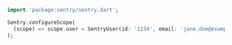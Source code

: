 ```dart
import 'package:sentry/sentry.dart';

Sentry.configureScope(
  (scope) => scope.user = SentryUser(id: '1234', email: 'jane.doe@example.com'),
);
```
